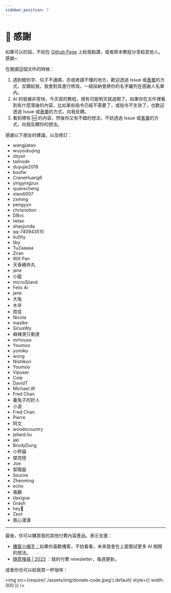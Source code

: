 ```yaml
---
sidebar_position: 7
---
```


# 🥰 感謝

如果可以的話，不妨在 [Github Page](https://github.com/doggy8088/Learning-Prompt) 上給我點讚，或者將本教程分享給其他人。感謝~

在閱讀這個文件的時候：

1. 遇到錯別字、句子不通順，亦或者讀不懂的地方，歡迎透過 Issue 或[表單](https://mcousdyt7h.feishu.cn/share/base/form/shrcn8p8MEmbkTiCDyVVPmdUoSg)的方式，反饋給我，我會對其進行修改。一經採納會將你的名字羅列在感謝人名單內。
2. AI 的發展非常快，今天寫的教程，很有可能明天就過期了。如果你在文件裡看到有什麼落後的內容，比如某些指令已經不需要了，或指令不生效了，也歡迎透過 Issue 或[表單](https://mcousdyt7h.feishu.cn/share/base/form/shrcn8p8MEmbkTiCDyVVPmdUoSg)的方式，向我反饋。
3. 看到標有 🆘 的內容，然後你又有不錯的想法，不妨透過 Issue 或[表單](https://mcousdyt7h.feishu.cn/share/base/form/shrcn8p8MEmbkTiCDyVVPmdUoSg)的方式，向我反饋你的想法。

感謝以下朋友的建議，以及修訂：

- wangjiatao
- wuyoubujing
- zbysir
- tailnode
- duyujie2019
- boofw
- CraneHuang6
- yingyingzux
- quanscheng
- xiaodi007
- zxming
- pengyyn
- chrisnotion
- DBvc
- lwtao
- shaojunda
- qq-740943515
- liu0hy
- liby
- TuZaaaaa
- Ziran
- Will Pan
- 天香續命丸
- jane
- 小龍
- microSiland
- Felix Ai
- jane
- 大兔
- 木辛
- 賀佳
- Nicola
- maslke
- SiriusWy
- 麻辣燙只剩燙
- mrhouse
- Youmoo
- yomiko
- wong
- Nishikori
- Youmoo
- Vipuser
- Coie
- DavidT
- Michael.W
- Fred Chan
- 養兔子的好人
- 小波
- Fred Chan
- Pierre
- 阿文
- woodscountry
- jellard.liu
- aki
- BrodyDung
- 小熊貓
- 傑克陸
- Joe
- 郭陽振
- Sourire
- Zhenming
- echo
- 張鵬
- daxigua
- Grash
- hey🦈
- Zeot
- 我心漫漫

---

最後，你可以購買我的其他付費內容產品，表示支援：

- [播客小捕手：](https://xiaobot.net/p/xiaobushous1?refer=599951e8-47eb-4898-aa3b-a7d0a1a06b0f)如果你喜歡播客，不妨看看，未來我會在上面嘗試更多 AI 相關的想法。
- [隨意搜尋 | 2023](https://xiaobot.net/p/suiyisouxun2023?refer=599951e8-47eb-4898-aa3b-a7d0a1a06b0f) ：我的付費 newsletter，每週更新。

或者你也可以給我買一杯咖啡：

<img
  src={require('./assets/img/donate-code.jpeg').default}
  style={{ width: 300 }}
/>
